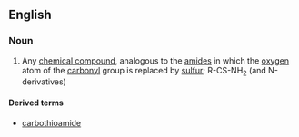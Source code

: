 ==English==

===Noun===
{{wikipedia}}
{{en-noun}}

#{{organic chemistry}} Any [[chemical compound]], analogous to the [[amide]]s in which the [[oxygen]] atom of the [[carbonyl]] group is replaced by [[sulfur]]; R-CS-NH<sub>2</sub> (and N-derivatives)

====Derived terms====
*[[carbothioamide]]